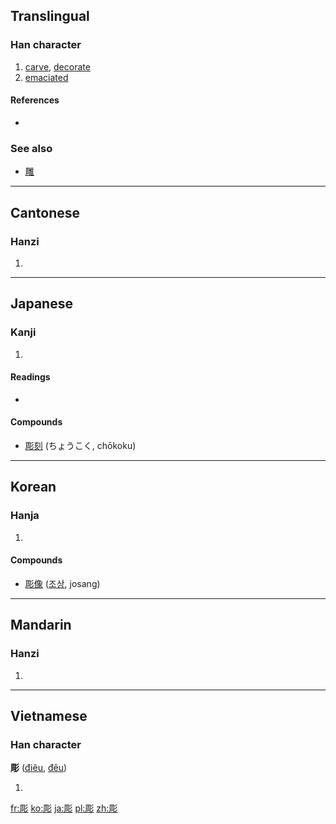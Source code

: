 {{also|雕}}
==Translingual==

===Han character===
{{Han char|rn=59|rad=彡|as=08|sn=11|four=7222<sub>2</sub>|canj=月口竹竹竹 (BRHHH)}}

# [[carve]], [[decorate]]
# [[emaciated]]

====References====
* {{Han ref|kx=0363.230|dkj=09995|dj=0683.030|hdz=20855.040|uh=5F6B|ud=24427|bh=B16E|bd=45422}}

===See also===
* [[雕]]

----

==Cantonese==

===Hanzi===
{{yue-hanzi|jyut=|y=diu1}}

# {{defn|lang=yue|sort=彡08}}

----

==Japanese==

===Kanji===
{{ja-kanji|grade=c|rs=彡08}}

# {{defn|lang=ja|sort=彡08}}

====Readings====
* {{ja-readings|on=[[ちょう]] (chō)|kun=[[ほる]] (horu)}}

====Compounds====
* [[彫刻]] (ちょうこく, chōkoku)

----

==Korean==

===Hanja===
{{ko-hanja|hangeul=조|eumhun=|rv=jo|mr=cho|y=co}}

# {{defn|lang=ko|sort=彡08}}

====Compounds====
* [[彫像]] ([[조상]], josang)

----

==Mandarin==

===Hanzi===
{{cmn-hanzi|pin=[[diāo]] ([[diao1]])|wg=tiao<sup>1</sup>}}

# {{defn|lang=cmn|sort=彡08}}

----

==Vietnamese==

===Han character===
'''彫''' ([[điêu]], [[đêu]])

# {{defn|lang=vi}}

[[fr:彫]]
[[ko:彫]]
[[ja:彫]]
[[pl:彫]]
[[zh:彫]]